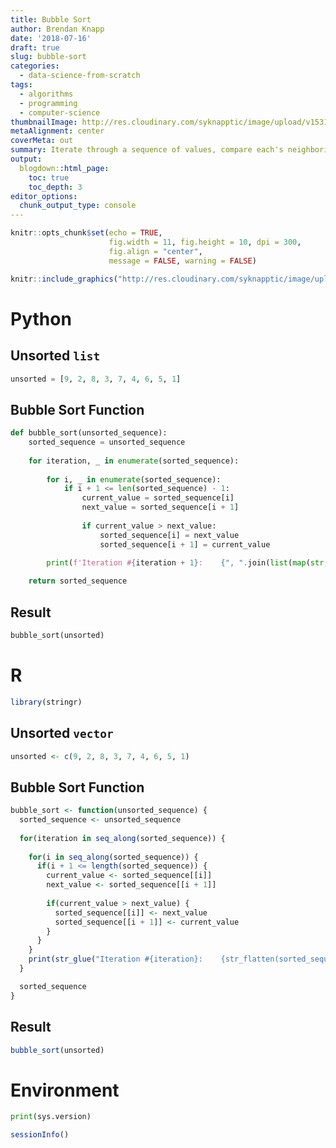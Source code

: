 ```yaml
---
title: Bubble Sort
author: Brendan Knapp
date: '2018-07-16'
draft: true
slug: bubble-sort
categories:
  - data-science-from-scratch
tags:
  - algorithms
  - programming
  - computer-science
thumbnailImage: http://res.cloudinary.com/syknapptic/image/upload/v1531752863/BubbleSort_Avg_case_ovrcui.gif
metaAlignment: center
coverMeta: out
summary: Iterate through a sequence of values, compare each's neighboring values, and reorder them so that larger values "bubble" to the the top.
output:
  blogdown::html_page:
    toc: true
    toc_depth: 3
editor_options: 
  chunk_output_type: console
---
```


<link rel="stylesheet" href="/css/style.css" />

```r
knitr::opts_chunk$set(echo = TRUE,
                      fig.width = 11, fig.height = 10, dpi = 300,
                      fig.align = "center",
                      message = FALSE, warning = FALSE)
```

```r
knitr::include_graphics("http://res.cloudinary.com/syknapptic/image/upload/v1531752863/BubbleSort_Avg_case_ovrcui.gif")
```


# Python

## Unsorted `list`

```python
unsorted = [9, 2, 8, 3, 7, 4, 6, 5, 1]
```

## Bubble Sort Function

```python
def bubble_sort(unsorted_sequence):
    sorted_sequence = unsorted_sequence
    
    for iteration, _ in enumerate(sorted_sequence):
    
        for i, _ in enumerate(sorted_sequence):
            if i + 1 <= len(sorted_sequence) - 1:
                current_value = sorted_sequence[i]
                next_value = sorted_sequence[i + 1]
                
                if current_value > next_value:
                    sorted_sequence[i] = next_value
                    sorted_sequence[i + 1] = current_value

        print(f'Iteration #{iteration + 1}:    {", ".join(list(map(str, sorted_sequence)))}')
                    
    return sorted_sequence
```

## Result

```python
bubble_sort(unsorted)
```


# R

```r
library(stringr)
```

## Unsorted `vector`

```r
unsorted <- c(9, 2, 8, 3, 7, 4, 6, 5, 1)
```

## Bubble Sort Function

```r
bubble_sort <- function(unsorted_sequence) {
  sorted_sequence <- unsorted_sequence
  
  for(iteration in seq_along(sorted_sequence)) {
    
    for(i in seq_along(sorted_sequence)) {
      if(i + 1 <= length(sorted_sequence)) {
        current_value <- sorted_sequence[[i]]
        next_value <- sorted_sequence[[i + 1]]
        
        if(current_value > next_value) {
          sorted_sequence[[i]] <- next_value
          sorted_sequence[[i + 1]] <- current_value
        }
      }
    }
    print(str_glue("Iteration #{iteration}:    {str_flatten(sorted_sequence, ', ')}"))
  }

  sorted_sequence
}
```

## Result

```r
bubble_sort(unsorted)
```

# Environment

```python
print(sys.version)
```

```r
sessionInfo()
```



